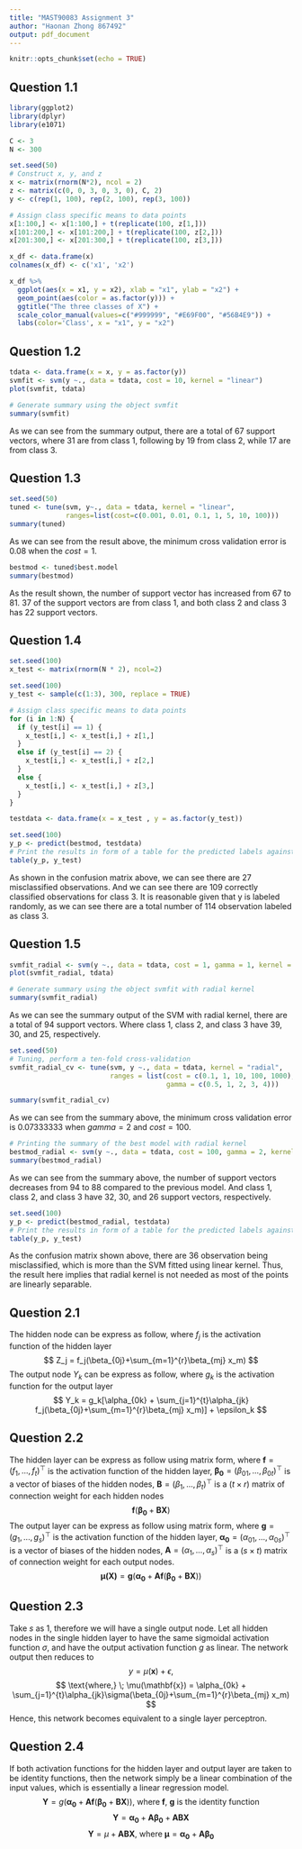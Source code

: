 ```yaml
---
title: "MAST90083 Assignment 3"
author: "Haonan Zhong 867492"
output: pdf_document
---
```


```r
knitr::opts_chunk$set(echo = TRUE)
```

## Question 1.1
```r
library(ggplot2)
library(dplyr)
library(e1071)

C <- 3
N <- 300

set.seed(50)
# Construct x, y, and z
x <- matrix(rnorm(N*2), ncol = 2)
z <- matrix(c(0, 0, 3, 0, 3, 0), C, 2)
y <- c(rep(1, 100), rep(2, 100), rep(3, 100))

# Assign class specific means to data points
x[1:100,] <- x[1:100,] + t(replicate(100, z[1,]))
x[101:200,] <- x[101:200,] + t(replicate(100, z[2,]))
x[201:300,] <- x[201:300,] + t(replicate(100, z[3,]))
```

```r
x_df <- data.frame(x)
colnames(x_df) <- c('x1', 'x2')

x_df %>%
  ggplot(aes(x = x1, y = x2), xlab = "x1", ylab = "x2") + 
  geom_point(aes(color = as.factor(y))) + 
  ggtitle("The three classes of X") +
  scale_color_manual(values=c("#999999", "#E69F00", "#56B4E9")) +
  labs(color='Class', x = "x1", y = "x2")
```

## Question 1.2
```r
tdata <- data.frame(x = x, y = as.factor(y))
svmfit <- svm(y ~., data = tdata, cost = 10, kernel = "linear")
plot(svmfit, tdata)
```

```r
# Generate summary using the object svmfit
summary(svmfit)
```
As we can see from the summary output, there are a total of 67 support vectors, where 31 are from class 1, following by 19 from class 2, while 17 are from class 3.

## Question 1.3
```r
set.seed(50)
tuned <- tune(svm, y~., data = tdata, kernel = "linear", 
              ranges=list(cost=c(0.001, 0.01, 0.1, 1, 5, 10, 100)))
summary(tuned)
```
As we can see from the result above, the minimum cross validation error is 0.08 when the $cost=1$.

```r
bestmod <- tuned$best.model
summary(bestmod)
```
As the result shown, the number of support vector has increased from 67 to 81. 37 of the support vectors are from class 1, and both class 2 and class 3 has 22 support vectors.

## Question 1.4
```r
set.seed(100)
x_test <- matrix(rnorm(N * 2), ncol=2)

set.seed(100)
y_test <- sample(c(1:3), 300, replace = TRUE)

# Assign class specific means to data points
for (i in 1:N) {
  if (y_test[i] == 1) {
    x_test[i,] <- x_test[i,] + z[1,]
  }
  else if (y_test[i] == 2) {
    x_test[i,] <- x_test[i,] + z[2,]
  }
  else {
    x_test[i,] <- x_test[i,] + z[3,]
  }
}

testdata <- data.frame(x = x_test , y = as.factor(y_test))

set.seed(100)
y_p <- predict(bestmod, testdata)
# Print the results in form of a table for the predicted labels against the test labels
table(y_p, y_test)
```
As shown in the confusion matrix above, we can see there are 27 misclassified observations. And we can see there are 109 correctly classified observations for class 3. It is reasonable given that y is labeled randomly, as we can see there are a total number of 114 observation labeled as class 3.

## Question 1.5
```r
svmfit_radial <- svm(y ~., data = tdata, cost = 1, gamma = 1, kernel = "radial")
plot(svmfit_radial, tdata)
```
```r
# Generate summary using the object svmfit with radial kernel
summary(svmfit_radial)
```
As we can see the summary output of the SVM with radial kernel, there are a total of 94 support vectors. Where class 1, class 2, and class 3 have 39, 30, and 25, respectively.

```r
set.seed(50)
# Tuning, perform a ten-fold cross-validation
svmfit_radial_cv <- tune(svm, y ~., data = tdata, kernel = "radial",
                         ranges = list(cost = c(0.1, 1, 10, 100, 1000),
                                       gamma = c(0.5, 1, 2, 3, 4)))

summary(svmfit_radial_cv)
```
As we can see from the summary above, the minimum cross validation error is 0.07333333 when $gamma=2$ and $cost=100$.

```r
# Printing the summary of the best model with radial kernel
bestmod_radial <- svm(y ~., data = tdata, cost = 100, gamma = 2, kernel = "radial")
summary(bestmod_radial)
```
As we can see from the summary above, the number of support vectors decreases from 94 to 88 compared to the previous model. And class 1, class 2, and class 3 have 32, 30, and 26 support vectors, respectively.

```r
set.seed(100)
y_p <- predict(bestmod_radial, testdata)
# Print the results in form of a table for the predicted labels against the test labels
table(y_p, y_test)
```
As the confusion matrix shown above, there are 36 observation being misclassified, which is more than the SVM fitted using linear kernel. Thus, the result here implies that radial kernel is not needed as most of the points are linearly separable.

## Question 2.1
The hidden node can be express as follow, where $f_j$ is the activation function of the hidden layer
$$
Z_j = f_j(\beta_{0j}+\sum_{m=1}^{r}\beta_{mj} x_m)
$$
The output node $Y_k$ can be express as follow, where $g_k$ is the activation function for the output layer
$$
Y_k = g_k[\alpha_{0k} + \sum_{j=1}^{t}\alpha_{jk} f_j(\beta_{0j}+\sum_{m=1}^{r}\beta_{mj} x_m)] + \epsilon_k
$$

## Question 2.2
The hidden layer can be express as follow using matrix form, where $\mathbf{f} = (f_1,...,f_t)^\top$ is the activation function of the hidden layer, $\mathbf{\beta_0} = (\beta_{01},...,\beta_{0t})^\top$ is a vector of biases of the hidden nodes, $\mathbf{B} = (\beta_{1},...,\beta_{t})^\top$ is a $(t\times r)$ matrix of connection weight for each hidden nodes
$$
\mathbf{f}(\mathbf{\beta_0} + \mathbf{B}\mathbf{X})
$$
The output layer can be express as follow using matrix form, where $\mathbf{g} = (g_1,...,g_s)^\top$ is the activation function of the hidden layer, $\mathbf{\alpha_0} = (\alpha_{01},...,\alpha_{0s})^\top$ is a vector of biases of the hidden nodes, $\mathbf{A} = (\alpha_{1},...,\alpha_{s})^\top$ is a $(s\times t)$ matrix of connection weight for each output nodes.
$$
\mathbf{\mu(X)} = \mathbf{g}(\mathbf{\alpha_0} + \mathbf{A}\mathbf{f}(\mathbf{\beta_0} + \mathbf{B}\mathbf{X}))
$$

## Question 2.3
Take $s$ as 1, therefore we will have a single output node. Let all hidden nodes in the single hidden layer to have the same sigmoidal activation function $\sigma$, and have the output activation function $g$ as linear. The network output then reduces to 
$$
y = \mu(\mathbf{x}) + \epsilon,
$$
$$
\text{where,} \; \mu(\mathbf{x}) = \alpha_{0k} + \sum_{j=1}^{t}\alpha_{jk}\sigma(\beta_{0j}+\sum_{m=1}^{r}\beta_{mj} x_m)
$$
Hence, this network becomes equivalent to a single layer perceptron.

## Question 2.4
If both activation functions for the hidden layer and output layer are taken to be identity functions, then the network simply be a linear combination of the input values, which is essentially a linear regression model.
$$
\mathbf{Y} = g(\mathbf{\alpha_0} + \mathbf{A}\mathbf{f}(\mathbf{\beta_0} + \mathbf{B}\mathbf{X})), \: \text{where} \;\mathbf{f}, \: \mathbf{g} \:\text{is the identity function}
$$
$$
\mathbf{Y} = \mathbf{\alpha_0} + \mathbf{A}\mathbf{\beta_0} + \mathbf{A}\mathbf{B}\mathbf{X}
$$
$$
\mathbf{Y} = \mu + \mathbf{A}\mathbf{B}\mathbf{X},  \: \text{where} \; \mathbf{\mu} = \mathbf{\alpha_0} + \mathbf{A}\mathbf{\beta_0}
$$


